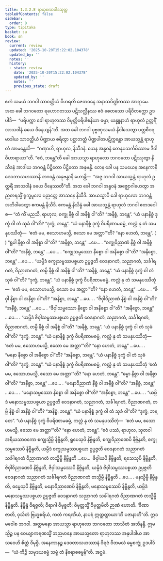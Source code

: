 ```yaml
---
title: 1.3.2.8 ရာဟုလောဝါဒသုတ္တ
tableOfContents: false
sidebar:
  order: 8
type: tipitaka
basket: su
book: sn
review:
  current: review
  updated: '2025-10-20T15:22:02.104378'
  updated_by: ''
  notes: ''
  history:
  - state: review
    date: '2025-10-20T15:22:02.104378'
    updated_by: ''
    notes: ''
    previous_state: draft
---
```



<DynamicBreadcrumb />


<ReviewStatus review={frontmatter.review} showDetails={true} />

<HypothesisAnnotation frontmatter={frontmatter} />

<Division number="121" book="sn" e="ch" v="18" p="298">

<Paragraph number="664" book="sn">
ဧကံ သမယံ ဘဂဝါ သာဝတ္ထိယံ ဝိဟရတိ ဇေတဝနေ အနာထပိဏ္ဍိကဿ အာရာမေ. အထ ခေါ ဘဂဝတော ရဟောဂတဿ ပဋိသလ္လီနဿ ဧဝံ စေတသော ပရိဝိတက္ကော ဥဒပါဒိ—  “ပရိပက္ကာ ခေါ ရာဟုလဿ ဝိမုတ္တိပရိပါစနိယာ ဓမ္မာ; ယန္နူနာဟံ ရာဟုလံ ဥတ္တရိံ အာသဝါနံ ခယေ ဝိနေယျန်”တိ. အထ ခေါ ဘဂဝါ ပုဗ္ဗဏှသမယံ နိဝါသေတွာ ပတ္တစီဝရမာဒါယ သာဝတ္ထိယံ ပိဏ္ဍာယ စရိတွာ ပစ္ဆာဘတ္တံ ပိဏ္ဍပါတပဋိက္ကန္တော အာယသ္မန္တံ ရာဟုလံ အာမန္တေသိ—  “ဂဏှာဟိ, ရာဟုလ, နိသီဒနံ. ယေန အန္ဓဝနံ တေနုပသင်္ကမိဿာမ ဒိဝါဝိဟာရာယာ”တိ. “ဧဝံ, ဘန္တေ”တိ ခေါ အာယသ္မာ ရာဟုလော ဘဂဝတော ပဋိဿုတွာ နိသီဒနံ အာဒါယ ဘဂဝန္တံ ပိဋ္ဌိတော ပိဋ္ဌိတော အနုဗန္ဓိ.
</Paragraph>

<Paragraph number="665" book="sn">
တေန ခေါ ပန သမယေန အနေကာနိ ဒေဝတာသဟဿာနိ ဘဂဝန္တံ အနုဗန္ဓာနိ ဟောန္တိ—  “အဇ္ဇ ဘဂဝါ အာယသ္မန္တံ ရာဟုလံ ဥတ္တရိံ အာသဝါနံ ခယေ ဝိနေဿတီ”တိ. အထ ခေါ ဘဂဝါ အန္ဓဝနံ အဇ္ဈောဂါဟေတွာ အညတရသ္မိံ ရုက္ခမူလေ ပညတ္တေ အာသနေ နိသီဒိ. အာယသ္မာပိ ခေါ ရာဟုလော ဘဂဝန္တံ အဘိဝါဒေတွာ ဧကမန္တံ နိသီဒိ. ဧကမန္တံ နိသိန္နံ ခေါ အာယသ္မန္တံ ရာဟုလံ ဘဂဝါ ဧတဒဝေါစ—
</Paragraph>

<Paragraph number="666" book="sn">
“တံ ကိံ မညသိ, ရာဟုလ, စက္ခု နိစ္စံ ဝါ အနိစ္စံ ဝါ”တိ?
</Paragraph>

<Paragraph number="667" book="sn">
“အနိစ္စံ, ဘန္တေ”.
</Paragraph>

<Paragraph number="668" book="sn">
“ယံ ပနာနိစ္စံ ဒုက္ခံ ဝါ တံ သုခံ ဝါ”တိ?
</Paragraph>

<Paragraph number="669" book="sn">
“ဒုက္ခံ, ဘန္တေ”.
</Paragraph>

<Paragraph number="670" book="sn">
“ယံ ပနာနိစ္စံ ဒုက္ခံ ဝိပရိဏာမဓမ္မံ, ကလ္လံ နု တံ သမနုပဿိတုံ—  ‘ဧတံ မမ, ဧသောဟမသ္မိ, ဧသော မေ အတ္တာ’”တိ?
</Paragraph>

<Paragraph number="671" book="sn">
“နော ဟေတံ, ဘန္တေ”. ( )
</Paragraph>

<Paragraph number="672" book="sn">
“ရူပါ နိစ္စာ ဝါ အနိစ္စာ ဝါ”တိ?
</Paragraph>

<Paragraph number="673" book="sn">
“အနိစ္စာ, ဘန္တေ” …ပေ… .
</Paragraph>

<Paragraph number="674" book="sn">
“စက္ခုဝိညာဏံ နိစ္စံ ဝါ အနိစ္စံ ဝါ”တိ?
</Paragraph>

<Paragraph number="675" book="sn">
“အနိစ္စံ, ဘန္တေ” …ပေ… .
</Paragraph>

<Paragraph number="676" book="sn">
“စက္ခုသမ္ဖဿော နိစ္စော ဝါ အနိစ္စော ဝါ”တိ?
</Paragraph>

<Paragraph number="677" book="sn">
“အနိစ္စော, ဘန္တေ” …ပေ… .
</Paragraph>

<Paragraph number="678" book="sn">
“ယမ္ပိဒံ စက္ခုသမ္ဖဿပစ္စယာ ဥပ္ပဇ္ဇတိ ဝေဒနာဂတံ, သညာဂတံ, သင်္ခါရဂတံ, ဝိညာဏဂတံ, တမ္ပိ နိစ္စံ ဝါ အနိစ္စံ ဝါ”တိ?
</Paragraph>

<Paragraph number="679" book="sn">
“အနိစ္စံ, ဘန္တေ”.
</Paragraph>

<Paragraph number="680" book="sn">
“ယံ ပနာနိစ္စံ ဒုက္ခံ ဝါ တံ သုခံ ဝါ”တိ?
</Paragraph>

<Paragraph number="681" book="sn">
“ဒုက္ခံ, ဘန္တေ”.
</Paragraph>

<Paragraph number="682" book="sn">
“ယံ ပနာနိစ္စံ ဒုက္ခံ ဝိပရိဏာမဓမ္မံ, ကလ္လံ နု တံ သမနုပဿိတုံ—  ‘ဧတံ မမ, ဧသောဟမသ္မိ, ဧသော မေ အတ္တာ’”တိ?
</Paragraph>

<Paragraph number="683" book="sn">
“နော ဟေတံ, ဘန္တေ” …ပေ… .
</Paragraph>

<Paragraph number="684" book="sn">
“ဇိဝှါ နိစ္စာ ဝါ အနိစ္စာ ဝါ”တိ?
</Paragraph>

<Paragraph number="685" book="sn">
“အနိစ္စာ, ဘန္တေ” …ပေ… .
</Paragraph>

<Paragraph number="686" book="sn">
“ဇိဝှါဝိညာဏံ နိစ္စံ ဝါ အနိစ္စံ ဝါ”တိ?
</Paragraph>

<Paragraph number="687" book="sn">
“အနိစ္စံ, ဘန္တေ” …ပေ… .
</Paragraph>

<Paragraph number="688" book="sn">
“ဇိဝှါသမ္ဖဿော နိစ္စော ဝါ အနိစ္စော ဝါ”တိ?
</Paragraph>

<Paragraph number="689" book="sn">
“အနိစ္စော, ဘန္တေ” …ပေ… .
</Paragraph>

<Paragraph number="690" book="sn">
“ယမ္ပိဒံ ဇိဝှါသမ္ဖဿပစ္စယာ ဥပ္ပဇ္ဇတိ ဝေဒနာဂတံ, သညာဂတံ, သင်္ခါရဂတံ, ဝိညာဏဂတံ, တမ္ပိ နိစ္စံ ဝါ အနိစ္စံ ဝါ”တိ?
</Paragraph>

<Paragraph number="691" book="sn">
“အနိစ္စံ, ဘန္တေ”.
</Paragraph>

<Paragraph number="692" book="sn">
“ယံ ပနာနိစ္စံ ဒုက္ခံ ဝါ တံ သုခံ ဝါ”တိ?
</Paragraph>

<Paragraph number="693" book="sn">
“ဒုက္ခံ, ဘန္တေ”.
</Paragraph>

<Paragraph number="694" book="sn">
“ယံ ပနာနိစ္စံ ဒုက္ခံ ဝိပရိဏာမဓမ္မံ, ကလ္လံ နု တံ သမနုပဿိတုံ—  ‘ဧတံ မမ, ဧသောဟမသ္မိ, ဧသော မေ အတ္တာ’”တိ?
</Paragraph>

<Paragraph number="695" book="sn">
“နော ဟေတံ, ဘန္တေ” …ပေ… .
</Paragraph>

<Paragraph number="696" book="sn">
“မနော နိစ္စော ဝါ အနိစ္စော ဝါ”တိ?
</Paragraph>

<Paragraph number="697" book="sn">
“အနိစ္စော, ဘန္တေ”.
</Paragraph>

<Paragraph number="698" book="sn">
“ယံ ပနာနိစ္စံ ဒုက္ခံ ဝါ တံ သုခံ ဝါ”တိ?
</Paragraph>

<Paragraph number="699" book="sn">
“ဒုက္ခံ, ဘန္တေ”.
</Paragraph>

<Paragraph number="700" book="sn">
“ယံ ပနာနိစ္စံ ဒုက္ခံ ဝိပရိဏာမဓမ္မံ, ကလ္လံ နု တံ သမနုပဿိတုံ ‘ဧတံ မမ, ဧသောဟမသ္မိ, ဧသော မေ အတ္တာ’”တိ?
</Paragraph>

<Paragraph number="701" book="sn">
“နော ဟေတံ, ဘန္တေ”.
</Paragraph>

<Paragraph number="702" book="sn">
“ဓမ္မာ နိစ္စာ ဝါ အနိစ္စာ ဝါ”တိ?
</Paragraph>

<Paragraph number="703" book="sn">
“အနိစ္စာ, ဘန္တေ” …ပေ… .
</Paragraph>

<Paragraph number="704" book="sn">
“မနောဝိညာဏံ နိစ္စံ ဝါ အနိစ္စံ ဝါ”တိ?
</Paragraph>

<Paragraph number="705" book="sn">
“အနိစ္စံ, ဘန္တေ” …ပေ… .
</Paragraph>

<Paragraph number="706" book="sn">
“မနောသမ္ဖဿော နိစ္စော ဝါ အနိစ္စော ဝါ”တိ?
</Paragraph>

<Paragraph number="707" book="sn">
“အနိစ္စော, ဘန္တေ” …ပေ… .
</Paragraph>

<Paragraph number="708" book="sn">
“ယမ္ပိဒံ မနောသမ္ဖဿပစ္စယာ ဥပ္ပဇ္ဇတိ ဝေဒနာဂတံ, သညာဂတံ, သင်္ခါရဂတံ, ဝိညာဏဂတံ, တမ္ပိ နိစ္စံ ဝါ အနိစ္စံ ဝါ”တိ?
</Paragraph>

<Paragraph number="709" book="sn">
“အနိစ္စံ, ဘန္တေ”.
</Paragraph>

<Paragraph number="710" book="sn">
“ယံ ပနာနိစ္စံ ဒုက္ခံ ဝါ တံ သုခံ ဝါ”တိ?
</Paragraph>

<Paragraph number="711" book="sn">
“ဒုက္ခံ, ဘန္တေ”.
</Paragraph>

<Paragraph number="712" book="sn">
“ယံ ပနာနိစ္စံ ဒုက္ခံ ဝိပရိဏာမဓမ္မံ, ကလ္လံ နု တံ သမနုပဿိတုံ—  ‘ဧတံ မမ, ဧသောဟမသ္မိ, ဧသော မေ အတ္တာ’”တိ?
</Paragraph>

<Paragraph number="713" book="sn">
“နော ဟေတံ, ဘန္တေ”.
</Paragraph>

<Paragraph number="714" book="sn">
“ဧဝံ ပဿံ, ရာဟုလ, သုတဝါ အရိယသာဝကော စက္ခုသ္မိမ္ပိ နိဗ္ဗိန္ဒတိ, ရူပေသုပိ နိဗ္ဗိန္ဒတိ, စက္ခုဝိညာဏေပိ နိဗ္ဗိန္ဒတိ, စက္ခုသမ္ဖဿေပိ နိဗ္ဗိန္ဒတိ, ယမ္ပိဒံ စက္ခုသမ္ဖဿပစ္စယာ ဥပ္ပဇ္ဇတိ ဝေဒနာဂတံ သညာဂတံ သင်္ခါရဂတံ ဝိညာဏဂတံ တသ္မိမ္ပိ နိဗ္ဗိန္ဒတိ …ပေ…  ဇိဝှါယပိ နိဗ္ဗိန္ဒတိ, ရသေသုပိ နိဗ္ဗိန္ဒတိ, ဇိဝှါဝိညာဏေပိ နိဗ္ဗိန္ဒတိ, ဇိဝှါသမ္ဖဿေပိ နိဗ္ဗိန္ဒတိ, ယမ္ပိဒံ ဇိဝှါသမ္ဖဿပစ္စယာ ဥပ္ပဇ္ဇတိ ဝေဒနာဂတံ သညာဂတံ သင်္ခါရဂတံ ဝိညာဏဂတံ တသ္မိမ္ပိ နိဗ္ဗိန္ဒတိ …ပေ… .
</Paragraph>

<Paragraph number="715" book="sn">
မနသ္မိမ္ပိ နိဗ္ဗိန္ဒတိ, ဓမ္မေသုပိ နိဗ္ဗိန္ဒတိ, မနောဝိညာဏေပိ နိဗ္ဗိန္ဒတိ, မနောသမ္ဖဿေပိ နိဗ္ဗိန္ဒတိ, ယမ္ပိဒံ မနောသမ္ဖဿပစ္စယာ ဥပ္ပဇ္ဇတိ ဝေဒနာဂတံ သညာဂတံ သင်္ခါရဂတံ ဝိညာဏဂတံ တသ္မိမ္ပိ နိဗ္ဗိန္ဒတိ. နိဗ္ဗိန္ဒံ ဝိရဇ္ဇတိ; ဝိရာဂါ ဝိမုစ္စတိ; ဝိမုတ္တသ္မိံ ဝိမုတ္တမိတိ ဉာဏံ ဟောတိ. ‘ခီဏာ ဇာတိ, ဝုသိတံ ဗြဟ္မစရိယံ, ကတံ ကရဏီယံ, နာပရံ ဣတ္ထတ္တာယာ’တိ ပဇာနာတီ”တိ.
</Paragraph>

<Paragraph number="716" book="sn">
ဣဒမဝေါစ ဘဂဝါ. အတ္တမနော အာယသ္မာ ရာဟုလော ဘဂဝတော ဘာသိတံ အဘိနန္ဒိ. ဣမသ္မိဉ္စ ပန ဝေယျာကရဏသ္မိံ ဘညမာနေ အာယသ္မတော ရာဟုလဿ အနုပါဒါယ အာသဝေဟိ စိတ္တံ ဝိမုစ္စိ. အနေကာနဉ္စ ဒေဝတာသဟဿာနံ ဝိရဇံ ဝီတမလံ ဓမ္မစက္ခုံ ဥဒပါဒိ—  “ယံ ကိဉ္စိ သမုဒယဓမ္မံ သဗ္ဗံ တံ နိရောဓဓမ္မန်”တိ.

</Paragraph>
</Division>

<Paragraph number="717" type="center" book="sn">
အဋ္ဌမံ.
</Paragraph>